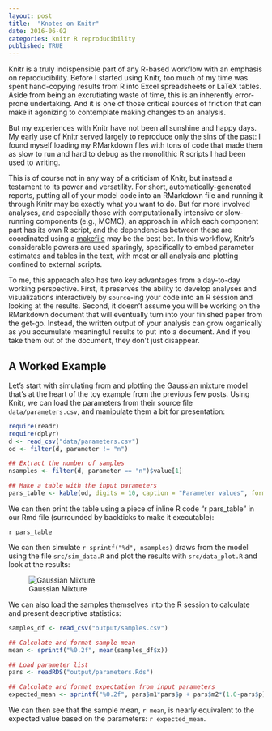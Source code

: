 ```yaml
---
layout: post
title:  "Knotes on Knitr"
date: 2016-06-02
categories: knitr R reproducibility
published: TRUE
---
```

Knitr is a truly indispensible part of any R-based workflow with an emphasis on reproducibility. Before I started using Knitr, too much of my time was spent hand-copying results from R into Excel spreadsheets or LaTeX tables. Aside from being an excrutiating waste of time, this is an inherently error-prone undertaking. And it is one of those critical sources of friction that can make it agonizing to contemplate making changes to an analysis.

But my experiences with Knitr have not been all sunshine and happy days. My early use of Knitr served largely to reproduce only the sins of the past: I found myself loading my RMarkdown files with tons of code that made them as slow to run and hard to debug as the monolithic R scripts I had been used to writing.

This is of course not in any way of a criticism of Knitr, but instead a testament to its power and versatility. For short, automatically-generated reports, putting all of your model code into an RMarkdown file and running it through Knitr may be exactly what you want to do. But for more involved analyses, and especially those with computationally intensive or slow-running components (e.g., MCMC), an approach in which each component part has its own R script, and the dependencies between these are coordinated using a [makefile]({% post_url 2016-06-01-makefiles %}) may be the best bet. In this workflow, Knitr's considerable powers are used sparingly, specifically to embed parameter estimates and tables in the text, with most or all analysis and plotting confined to external scripts.

To me, this approach also has two key advantages from a day-to-day working perspective. First, it preserves the ability to develop analyses and visualizations interactively by `source`-ing your code into an R session and looking at the results. Second, it doesn't assume you will be working on the RMarkdown document that will eventually turn into your finished paper from the get-go. Instead, the written output of your analysis can grow organically as you accumulate meaningful results to put into a document. And if you take them out of the document, they don't just disappear.

## A Worked Example
Let's start with simulating from and plotting the Gaussian mixture model that's at the heart of the toy example from the previous few posts. Using Knitr, we can load the parameters from their source file `data/parameters.csv`, and manipulate them a bit for presentation:

```r
require(readr)
require(dplyr)
d <- read_csv("data/parameters.csv")
od <- filter(d, parameter != "n")

## Extract the number of samples
nsamples <- filter(d, parameter == "n")$value[1]

## Make a table with the input parameters
pars_table <- kable(od, digits = 10, caption = "Parameter values", format = "markdown")
```

We can then print the table using a piece of inline R code "r pars_table" in our Rmd file (surrounded by backticks to make it executable):

`r pars_table`


We can then simulate `r sprintf("%d", nsamples)` draws from the model using the file `src/sim_data.R` and plot the results with `src/data_plot.R` and look at the results:

![Gaussian Mixture](/../images/2016-06-02-knitr/d_density.png)

We can also load the samples themselves into the R session to calculate and present descriptive statistics:

```r

samples_df <- read_csv("output/samples.csv")

## Calculate and format sample mean
mean <- sprintf("%0.2f", mean(samples_df$x))

## Load parameter list
pars <- readRDS("output/parameters.Rds")

## Calculate and format expectation from input parameters
expected_mean <- sprintf("%0.2f", pars$m1*pars$p + pars$m2*(1.0-pars$p))
```

We can then see that the sample mean, `r mean`, is nearly equivalent to the expected value based on the parameters: `r expected_mean`.
